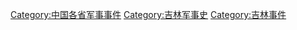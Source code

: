 [[Category:中国各省军事事件|Category:中国各省军事事件]]
[[Category:吉林军事史|Category:吉林军事史]]
[[Category:吉林事件|Category:吉林事件]]